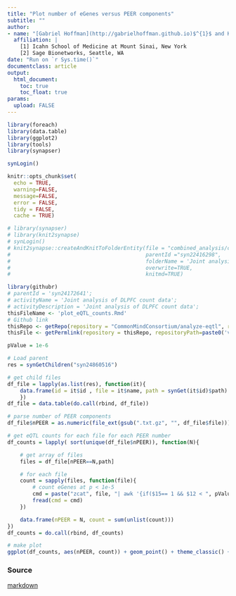 ```yaml
---
title: "Plot number of eGenes versus PEER components"
subtitle: ""
author:
- name: "[Gabriel Hoffman](http://gabrielhoffman.github.io)$^{1}$ and Kelsey Montgomery$^{2}$"
  affiliation: | 
    [1] Icahn School of Medicine at Mount Sinai, New York
    [2] Sage Bionetworks, Seattle, WA
date: "Run on `r Sys.time()`"
documentclass: article
output:
  html_document:
    toc: true
    toc_float: true
params:
  upload: FALSE
---
```



<!---

cd /hpc/users/hoffmg01/work/CMC/analyze-eqtl/
# rm -rf vizualize/plot_eQTL_counts_cache


system("git pull")

rmarkdown::render("visualize/plot_eQTL_counts.Rmd")



--->
 

```r
library(foreach)
library(data.table)
library(ggplot2)
library(tools)
library(synapser)

synLogin()

knitr::opts_chunk$set(
  echo = TRUE,
  warning=FALSE,
  message=FALSE,
  error = FALSE,
  tidy = FALSE,
  cache = TRUE)
```



```r
# library(synapser)
# library(knit2synapse)
# synLogin()
# knit2synapse::createAndKnitToFolderEntity(file = "combined_analysis/combine_all_DLPFC.Rmd",
#                                           parentId ="syn22416298",
#                                           folderName = 'Joint analysis of DLPFC count data',
#                                           overwrite=TRUE, 
#                                           knitmd=TRUE)
```


```r
library(githubr)
# parentId = 'syn24172641';
# activityName = 'Joint analysis of DLPFC count data';
# activityDescription = 'Joint analysis of DLPFC count data';
thisFileName <- 'plot_eQTL_counts.Rmd'
# Github link
thisRepo <- getRepo(repository = "CommonMindConsortium/analyze-eqtl", ref="branch", refName='main')
thisFile <- getPermlink(repository = thisRepo, repositoryPath=paste0('visualize/',thisFileName))
```






```r
pValue = 1e-6

# Load parent
res = synGetChildren("syn24860516")

# get child files
df_file = lapply(as.list(res), function(it){
	data.frame(id = it$id , file = it$name, path = synGet(it$id)$path)
	})
df_file = data.table(do.call(rbind, df_file))

# parse number of PEER components
df_file$nPEER = as.numeric(file_ext(gsub(".txt.gz", "", df_file$file)))

# get eQTL counts for each file for each PEER number
df_counts = lapply( sort(unique(df_file$nPEER)), function(N){

	# get array of files
	files = df_file[nPEER==N,path]

	# for each file
	count = sapply(files, function(file){
		# count eGenes at p < 1e-5
		cmd = paste("zcat", file, "| awk '{if($15== 1 && $12 < ", pValue, ") print $1}' | wc -l")
		fread(cmd = cmd)
	})

	data.frame(nPEER = N, count = sum(unlist(count)))
})
df_counts = do.call(rbind, df_counts)
```

```r
# make plot
ggplot(df_counts, aes(nPEER, count)) + geom_point() + theme_classic() + xlab("# PEER components") + ylab("# eGenes at p < 1e-5") + ylim(0, max(df_counts$count)) + theme(aspect.ratio=1)
```



### Source
[markdown](`r thisFile`)












